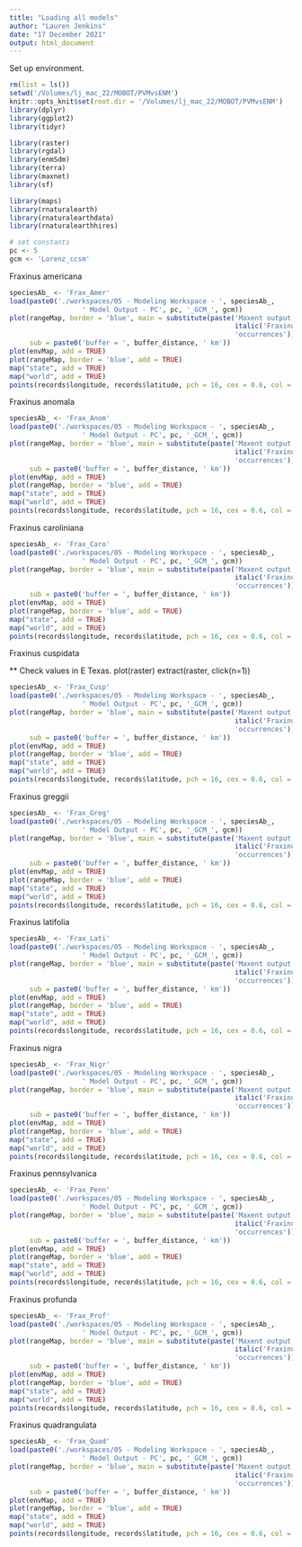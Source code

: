```yaml
---
title: "Loading all models"
author: "Lauren Jenkins"
date: "17 December 2021"
output: html_document
---
```


Set up environment.
```r
rm(list = ls())
setwd('/Volumes/lj_mac_22/MOBOT/PVMvsENM')
knitr::opts_knit$set(root.dir = '/Volumes/lj_mac_22/MOBOT/PVMvsENM')
library(dplyr)
library(ggplot2)
library(tidyr)

library(raster)
library(rgdal)
library(enmSdm)
library(terra)
library(maxnet)
library(sf)

library(maps)
library(rnaturalearth)
library(rnaturalearthdata)
library(rnaturalearthhires)

# set constants
pc <- 5
gcm <- 'Lorenz_ccsm'
```

Fraxinus americana
```r
speciesAb_ <- 'Frax_Amer'
load(paste0('./workspaces/05 - Modeling Workspace - ', speciesAb_, 
                  ' Model Output - PC', pc, '_GCM_', gcm))
plot(rangeMap, border = 'blue', main = substitute(paste('Maxent output, ', 
                                                        italic('Fraxinus americana '),
                                                        'occurrences')), 
     sub = paste0('buffer = ', buffer_distance, ' km'))
plot(envMap, add = TRUE)
plot(rangeMap, border = 'blue', add = TRUE)
map("state", add = TRUE)
map("world", add = TRUE)
points(records$longitude, records$latitude, pch = 16, cex = 0.6, col = 'red')
```

Fraxinus anomala
```r
speciesAb_ <- 'Frax_Anom'
load(paste0('./workspaces/05 - Modeling Workspace - ', speciesAb_, 
                  ' Model Output - PC', pc, '_GCM_', gcm))
plot(rangeMap, border = 'blue', main = substitute(paste('Maxent output, ', 
                                                        italic('Fraxinus anomala '),
                                                        'occurrences')), 
     sub = paste0('buffer = ', buffer_distance, ' km'))
plot(envMap, add = TRUE)
plot(rangeMap, border = 'blue', add = TRUE)
map("state", add = TRUE)
map("world", add = TRUE)
points(records$longitude, records$latitude, pch = 16, cex = 0.6, col = 'red')
```

Fraxinus caroliniana
```r
speciesAb_ <- 'Frax_Caro'
load(paste0('./workspaces/05 - Modeling Workspace - ', speciesAb_, 
                  ' Model Output - PC', pc, '_GCM_', gcm))
plot(rangeMap, border = 'blue', main = substitute(paste('Maxent output, ', 
                                                        italic('Fraxinus caroliniana '),
                                                        'occurrences')), 
     sub = paste0('buffer = ', buffer_distance, ' km'))
plot(envMap, add = TRUE)
plot(rangeMap, border = 'blue', add = TRUE)
map("state", add = TRUE)
map("world", add = TRUE)
points(records$longitude, records$latitude, pch = 16, cex = 0.6, col = 'red')
```

Fraxinus cuspidata

** Check values in E Texas.
plot(raster)
extract(raster, click(n=1))
```r
speciesAb_ <- 'Frax_Cusp'
load(paste0('./workspaces/05 - Modeling Workspace - ', speciesAb_, 
                  ' Model Output - PC', pc, '_GCM_', gcm))
plot(rangeMap, border = 'blue', main = substitute(paste('Maxent output, ', 
                                                        italic('Fraxinus cuspidata '),
                                                        'occurrences')), 
     sub = paste0('buffer = ', buffer_distance, ' km'))
plot(envMap, add = TRUE)
plot(rangeMap, border = 'blue', add = TRUE)
map("state", add = TRUE)
map("world", add = TRUE)
points(records$longitude, records$latitude, pch = 16, cex = 0.6, col = 'red')
```

Fraxinus greggii
```r
speciesAb_ <- 'Frax_Greg'
load(paste0('./workspaces/05 - Modeling Workspace - ', speciesAb_, 
                  ' Model Output - PC', pc, '_GCM_', gcm))
plot(rangeMap, border = 'blue', main = substitute(paste('Maxent output, ', 
                                                        italic('Fraxinus greggii '),
                                                        'occurrences')), 
     sub = paste0('buffer = ', buffer_distance, ' km'))
plot(envMap, add = TRUE)
plot(rangeMap, border = 'blue', add = TRUE)
map("state", add = TRUE)
map("world", add = TRUE)
points(records$longitude, records$latitude, pch = 16, cex = 0.6, col = 'red')
```

Fraxinus latifolia
```r
speciesAb_ <- 'Frax_Lati'
load(paste0('./workspaces/05 - Modeling Workspace - ', speciesAb_, 
                  ' Model Output - PC', pc, '_GCM_', gcm))
plot(rangeMap, border = 'blue', main = substitute(paste('Maxent output, ', 
                                                        italic('Fraxinus latifolia '),
                                                        'occurrences')), 
     sub = paste0('buffer = ', buffer_distance, ' km'))
plot(envMap, add = TRUE)
plot(rangeMap, border = 'blue', add = TRUE)
map("state", add = TRUE)
map("world", add = TRUE)
points(records$longitude, records$latitude, pch = 16, cex = 0.6, col = 'red')
```

Fraxinus nigra
```r
speciesAb_ <- 'Frax_Nigr'
load(paste0('./workspaces/05 - Modeling Workspace - ', speciesAb_, 
                  ' Model Output - PC', pc, '_GCM_', gcm))
plot(rangeMap, border = 'blue', main = substitute(paste('Maxent output, ', 
                                                        italic('Fraxinus nigra '),
                                                        'occurrences')), 
     sub = paste0('buffer = ', buffer_distance, ' km'))
plot(envMap, add = TRUE)
plot(rangeMap, border = 'blue', add = TRUE)
map("state", add = TRUE)
map("world", add = TRUE)
points(records$longitude, records$latitude, pch = 16, cex = 0.6, col = 'red')
```

Fraxinus pennsylvanica
```r
speciesAb_ <- 'Frax_Penn'
load(paste0('./workspaces/05 - Modeling Workspace - ', speciesAb_, 
                  ' Model Output - PC', pc, '_GCM_', gcm))
plot(rangeMap, border = 'blue', main = substitute(paste('Maxent output, ', 
                                                        italic('Fraxinus pennsylvanica '),
                                                        'occurrences')), 
     sub = paste0('buffer = ', buffer_distance, ' km'))
plot(envMap, add = TRUE)
plot(rangeMap, border = 'blue', add = TRUE)
map("state", add = TRUE)
map("world", add = TRUE)
points(records$longitude, records$latitude, pch = 16, cex = 0.6, col = 'red')
```

Fraxinus profunda
```r
speciesAb_ <- 'Frax_Prof'
load(paste0('./workspaces/05 - Modeling Workspace - ', speciesAb_, 
                  ' Model Output - PC', pc, '_GCM_', gcm))
plot(rangeMap, border = 'blue', main = substitute(paste('Maxent output, ', 
                                                        italic('Fraxinus profunda '),
                                                        'occurrences')), 
     sub = paste0('buffer = ', buffer_distance, ' km'))
plot(envMap, add = TRUE)
plot(rangeMap, border = 'blue', add = TRUE)
map("state", add = TRUE)
map("world", add = TRUE)
points(records$longitude, records$latitude, pch = 16, cex = 0.6, col = 'red')
```

Fraxinus quadrangulata
```r
speciesAb_ <- 'Frax_Quad'
load(paste0('./workspaces/05 - Modeling Workspace - ', speciesAb_, 
                  ' Model Output - PC', pc, '_GCM_', gcm))
plot(rangeMap, border = 'blue', main = substitute(paste('Maxent output, ', 
                                                        italic('Fraxinus quadrangulata '),
                                                        'occurrences')), 
     sub = paste0('buffer = ', buffer_distance, ' km'))
plot(envMap, add = TRUE)
plot(rangeMap, border = 'blue', add = TRUE)
map("state", add = TRUE)
map("world", add = TRUE)
points(records$longitude, records$latitude, pch = 16, cex = 0.6, col = 'red')
```
